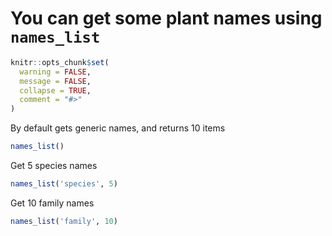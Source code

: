 # You can get some plant names using `names_list`

```r
knitr::opts_chunk$set(
  warning = FALSE,
  message = FALSE,
  collapse = TRUE,
  comment = "#>"
)
```

By default gets generic names, and returns 10 items

```r
names_list()
```

Get 5 species names

```r
names_list('species', 5)
```

Get 10 family names

```r
names_list('family', 10)
```
